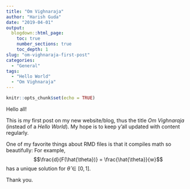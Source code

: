 ```yaml
---
title: "Om Vighnaraja"
author: "Harish Guda"
date: "2019-04-01"
output:
  blogdown::html_page:
    toc: true
    number_sections: true
    toc_depth: 1
slug: "om-vighnaraja-first-post"
categories: 
  - "General"
tags: 
  - "Hello World"
  - "Om Vighnaraja"
---
```


```r
knitr::opts_chunk$set(echo = TRUE)
```

Hello all!

This is my first post on my new website/blog, thus the title *Om Vighnaraja* (instead of a *Hello World*). My hope is to keep y'all updated with content regularly. 

One of my favorite things about RMD files is that it compiles math so beautifully: For example, 
$$\frac{d}{F(\hat{\theta})} = \frac{\hat{\theta}}{w}$$
has a unique solution for $\hat{\theta} \in [0,1]$. 

Thank you. 
